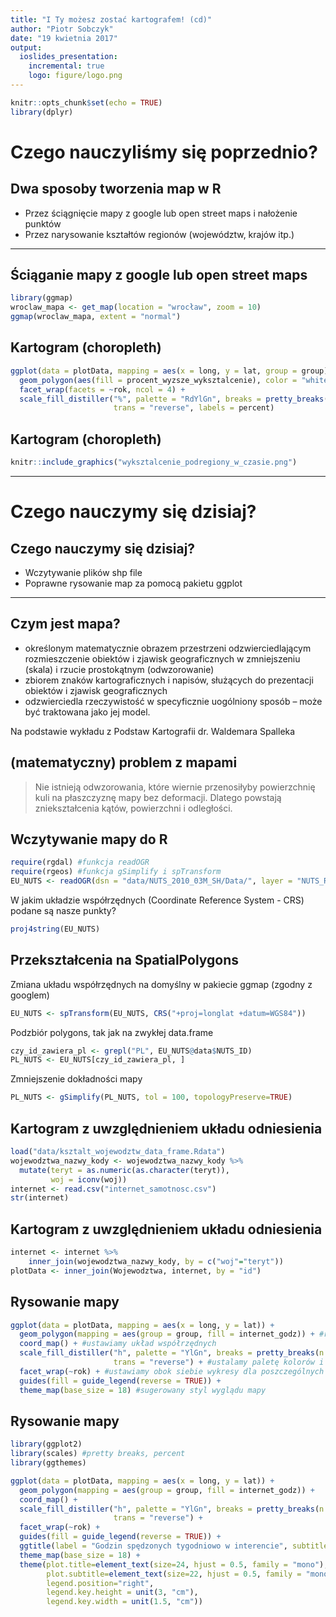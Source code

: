 ```yaml
---
title: "I Ty możesz zostać kartografem! (cd)"
author: "Piotr Sobczyk"
date: "19 kwietnia 2017"
output:
  ioslides_presentation:
    incremental: true
    logo: figure/logo.png
---
```

```r
knitr::opts_chunk$set(echo = TRUE)
library(dplyr)
```

# Czego nauczyliśmy się poprzednio?

## Dwa sposoby tworzenia map w R

* Przez ściągnięcie mapy z google lub open street maps i nałożenie punktów
* Przez narysowanie kształtów regionów (województw, krajów itp.)

----

## Ściąganie mapy z google lub open street maps {.flexbox .vcenter}

```r
library(ggmap)
wroclaw_mapa <- get_map(location = "wrocław", zoom = 10)
ggmap(wroclaw_mapa, extent = "normal")
```

## Kartogram (choropleth)

```r
ggplot(data = plotData, mapping = aes(x = long, y = lat, group = group)) +
  geom_polygon(aes(fill = procent_wyzsze_wyksztalcenie), color = "white", size = 0.1) +
  facet_wrap(facets = ~rok, ncol = 4) +
  scale_fill_distiller("%", palette = "RdYlGn", breaks = pretty_breaks(n = 6),
                       trans = "reverse", labels = percent) 
```

## Kartogram (choropleth)

```r
knitr::include_graphics("wyksztalcenie_podregiony_w_czasie.png")
```

----


# Czego nauczymy się dzisiaj?

## Czego nauczymy się dzisiaj?

* Wczytywanie plików shp file
* Poprawne rysowanie map za pomocą pakietu ggplot

----

## Czym jest mapa?

* określonym matematycznie obrazem przestrzeni odzwierciedlającym 
rozmieszczenie obiektów i zjawisk geograficznych w zmniejszeniu (skala) i 
rzucie prostokątnym (odwzorowanie)
* zbiorem znaków kartograficznych i napisów, służących do prezentacji obiektów 
i zjawisk geograficznych
* odzwierciedla rzeczywistość w specyficznie uogólniony sposób – może być traktowana jako jej model.

Na podstawie wykładu z Podstaw Kartografii dr. Waldemara Spalleka

## (matematyczny) problem z mapami

> Nie istnieją odwzorowania, które wiernie przenosiłyby powierzchnię kuli 
na płaszczyznę mapy bez deformacji. 
Dlatego powstają zniekształcenia kątów, powierzchni i odległości.

## Wczytywanie mapy do R

```r
require(rgdal) #funkcja readOGR
require(rgeos) #funkcja gSimplify i spTransform
EU_NUTS <- readOGR(dsn = "data/NUTS_2010_03M_SH/Data/", layer = "NUTS_RG_03M_2010")
```

W jakim układzie współrzędnych (Coordinate Reference System - CRS) 
podane są nasze punkty?

```r
proj4string(EU_NUTS)
```

## Przekształcenia na SpatialPolygons

Zmiana układu współrzędnych na domyślny w pakiecie ggmap (zgodny z googlem)

```r
EU_NUTS <- spTransform(EU_NUTS, CRS("+proj=longlat +datum=WGS84"))
```

Podzbiór polygons, tak jak na zwykłej data.frame

```r
czy_id_zawiera_pl <- grepl("PL", EU_NUTS@data$NUTS_ID)
PL_NUTS <- EU_NUTS[czy_id_zawiera_pl, ]
```

Zmniejszenie dokładności mapy

```r
PL_NUTS <- gSimplify(PL_NUTS, tol = 100, topologyPreserve=TRUE)
```

## Kartogram z uwzględnieniem układu odniesienia

```r
load("data/ksztalt_wojewodztw_data_frame.Rdata")
wojewodztwa_nazwy_kody <- wojewodztwa_nazwy_kody %>%
  mutate(teryt = as.numeric(as.character(teryt)),
         woj = iconv(woj))
internet <- read.csv("internet_samotnosc.csv")
str(internet)
```

## Kartogram z uwzględnieniem układu odniesienia

```r
internet <- internet %>%
    inner_join(wojewodztwa_nazwy_kody, by = c("woj"="teryt"))
plotData <- inner_join(Wojewodztwa, internet, by = "id")
```

## Rysowanie mapy

```r
ggplot(data = plotData, mapping = aes(x = long, y = lat)) +
  geom_polygon(mapping = aes(group = group, fill = internet_godz)) + #rysujemy wielokąty
  coord_map() + #ustawiamy układ współrzędnych
  scale_fill_distiller("h", palette = "YlGn", breaks = pretty_breaks(n = 6), 
                       trans = "reverse") + #ustalamy paletę kolorów i skalę
  facet_wrap(~rok) + #ustawiamy obok siebie wykresy dla poszczególnych lat
  guides(fill = guide_legend(reverse = TRUE)) + 
  theme_map(base_size = 18) #sugerowany styl wyglądu mapy
```


## Rysowanie mapy

```r
library(ggplot2)
library(scales) #pretty breaks, percent
library(ggthemes)
```


```r
ggplot(data = plotData, mapping = aes(x = long, y = lat)) +
  geom_polygon(mapping = aes(group = group, fill = internet_godz)) +
  coord_map() +
  scale_fill_distiller("h", palette = "YlGn", breaks = pretty_breaks(n = 6),
                       trans = "reverse") +
  facet_wrap(~rok) +
  guides(fill = guide_legend(reverse = TRUE)) +
  ggtitle(label = "Godzin spędzonych tygodniowo w interencie", subtitle = "W podziale na województwa") + 
  theme_map(base_size = 18) +
  theme(plot.title=element_text(size=24, hjust = 0.5, family = "mono"),
        plot.subtitle=element_text(size=22, hjust = 0.5, family = "mono"),
        legend.position="right",
        legend.key.height = unit(3, "cm"),
        legend.key.width = unit(1.5, "cm"))
```


